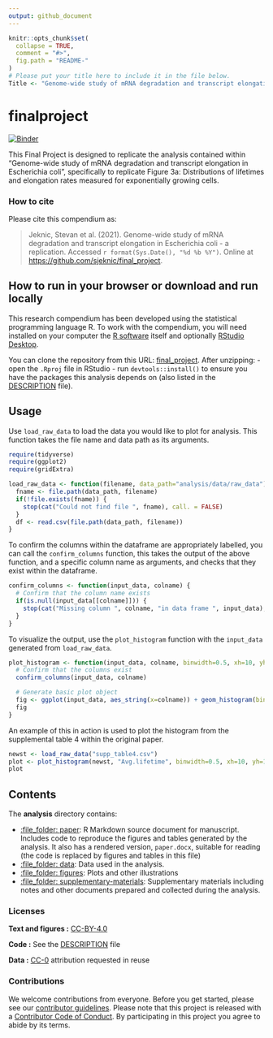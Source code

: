 ```yaml
---
output: github_document
---
```


<!-- README.md is generated from README.Rmd. Please edit that file -->

```r
knitr::opts_chunk$set(
  collapse = TRUE,
  comment = "#>",
  fig.path = "README-"
)
# Please put your title here to include it in the file below.
Title <- "Genome-wide study of mRNA degradation and transcript elongation in Escherichia coli - a replication"
```

# finalproject

[![Binder](https://mybinder.org/badge_logo.svg)](https://mybinder.org/v2/gh///master?urlpath=rstudio)

This Final Project is designed to replicate the analysis contained within "Genome-wide study of mRNA degradation and transcript elongation in Escherichia coli", specifically to replicate Figure 3a: Distributions of lifetimes and elongation rates measured for exponentially growing cells.

### How to cite

Please cite this compendium as:

> Jeknic, Stevan et al. (2021). Genome-wide study of mRNA degradation and transcript elongation in Escherichia coli - a replication. Accessed `r format(Sys.Date(), "%d %b %Y")`.
Online at <https://github.com/sjeknic/final_project>.

## How to run in your browser or download and run locally

This research compendium has been developed using the statistical programming
language R. To work with the compendium, you will need
installed on your computer the [R software](https://cloud.r-project.org/)
itself and optionally [RStudio Desktop](https://rstudio.com/products/rstudio/download/).

You can clone the repository from this URL:
[final_project](https://github.com/sjeknic/final_project). After unzipping:
- open the `.Rproj` file in RStudio
- run `devtools::install()` to ensure you have the packages this analysis depends on (also listed in the
[DESCRIPTION](/DESCRIPTION) file).

## Usage
Use `load_raw_data` to load the data you would like to plot for analysis. This function takes the file name and data path as its arguments.
```r
require(tidyverse)
require(ggplot2)
require(gridExtra)

load_raw_data <- function(filename, data_path="analysis/data/raw_data") {
  fname <- file.path(data_path, filename)
  if(!file.exists(fname)) {
    stop(cat("Could not find file ", fname), call. = FALSE)
  }
  df <- read.csv(file.path(data_path, filename))
}
```

To confirm the columns within the dataframe are appropriately labelled, you can call the `confirm_columns` function, this takes the output of the above function, and a specific column name as arguments, and checks that they exist within the dataframe.
```r
confirm_columns <- function(input_data, colname) {
  # Confirm that the column name exists
  if(is.null(input_data[[colname]])) {
    stop(cat("Missing column ", colname, "in data frame ", input_data), call. = FALSE)
  }
}
```

To visualize the output, use the `plot_histogram` function with the `input_data` generated from `load_raw_data`.
```r
plot_histogram <- function(input_data, colname, binwidth=0.5, xh=10, yh=160) {
  # Confirm that the columns exist
  confirm_columns(input_data, colname)

  # Generate basic plot object
  fig <- ggplot(input_data, aes_string(x=colname)) + geom_histogram(binwidth=binwidth) + xlim(0, xlim) + ylim(0, ylim)
  fig
}
```

An example of this in action is used to plot the histogram from the supplemental table 4 within the original paper.
```r
newst <- load_raw_data("supp_table4.csv")
plot <- plot_histogram(newst, "Avg.lifetime", binwidth=0.5, xh=10, yh=160)
plot
```

## Contents

The **analysis** directory contains:

  - [:file\_folder: paper](/analysis/paper): R Markdown source document
    for manuscript. Includes code to reproduce the figures and tables
    generated by the analysis. It also has a rendered version,
    `paper.docx`, suitable for reading (the code is replaced by figures
    and tables in this file)
  - [:file\_folder: data](/analysis/data/raw_data): Data used in the analysis.
  - [:file\_folder: figures](/analysis/figures): Plots and other
    illustrations
  - [:file\_folder:
    supplementary-materials](/analysis/supplementary-materials):
    Supplementary materials including notes and other documents
    prepared and collected during the analysis.
    

### Licenses

**Text and figures :**  [CC-BY-4.0](http://creativecommons.org/licenses/by/4.0/)

**Code :** See the [DESCRIPTION](DESCRIPTION) file

**Data :** [CC-0](http://creativecommons.org/publicdomain/zero/1.0/) attribution requested in reuse

### Contributions

We welcome contributions from everyone. Before you get started, please see our [contributor guidelines](CONTRIBUTING.md). Please note that this project is released with a [Contributor Code of Conduct](CONDUCT.md). By participating in this project you agree to abide by its terms.
